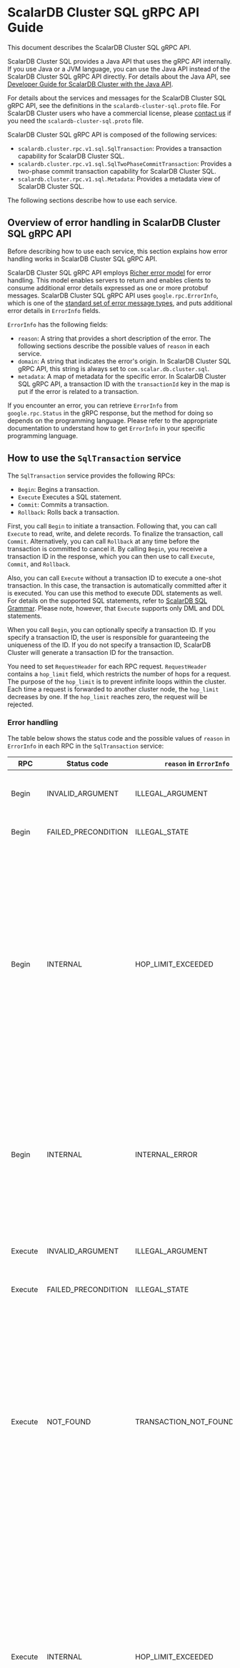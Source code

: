 # ScalarDB Cluster SQL gRPC API Guide

This document describes the ScalarDB Cluster SQL gRPC API.

ScalarDB Cluster SQL provides a Java API that uses the gRPC API internally.
If you use Java or a JVM language, you can use the Java API instead of the ScalarDB Cluster SQL gRPC API directly.
For details about the Java API, see [Developer Guide for ScalarDB Cluster with the Java API](developer-guide-for-scalardb-cluster-with-java-api.mdx).

For details about the services and messages for the ScalarDB Cluster SQL gRPC API, see the definitions in the `scalardb-cluster-sql.proto` file. For ScalarDB Cluster users who have a commercial license, please [contact us](https://www.scalar-labs.com/contact) if you need the `scalardb-cluster-sql.proto` file.

ScalarDB Cluster SQL gRPC API is composed of the following services:

- `scalardb.cluster.rpc.v1.sql.SqlTransaction`: Provides a transaction capability for ScalarDB Cluster SQL.
- `scalardb.cluster.rpc.v1.sql.SqlTwoPhaseCommitTransaction`: Provides a two-phase commit transaction capability for ScalarDB Cluster SQL.
- `scalardb.cluster.rpc.v1.sql.Metadata`: Provides a metadata view of ScalarDB Cluster SQL.

The following sections describe how to use each service.

## Overview of error handling in ScalarDB Cluster SQL gRPC API

Before describing how to use each service, this section explains how error handling works in ScalarDB Cluster SQL gRPC API.

ScalarDB Cluster SQL gRPC API employs [Richer error model](https://grpc.io/docs/guides/error/#richer-error-model) for error handling.
This model enables servers to return and enables clients to consume additional error details expressed as one or more protobuf messages.
ScalarDB Cluster SQL gRPC API uses `google.rpc.ErrorInfo`, which is one of the [standard set of error message types](https://github.com/googleapis/googleapis/blob/master/google/rpc/error_details.proto), and puts additional error details in `ErrorInfo` fields.

`ErrorInfo` has the following fields:

- `reason`: A string that provides a short description of the error. The following sections describe the possible values of `reason` in each service.
- `domain`: A string that indicates the error's origin. In ScalarDB Cluster SQL gRPC API, this string is always set to `com.scalar.db.cluster.sql`.
- `metadata`: A map of metadata for the specific error. In ScalarDB Cluster SQL gRPC API, a transaction ID with the `transactionId` key in the map is put if the error is related to a transaction.

If you encounter an error, you can retrieve `ErrorInfo` from `google.rpc.Status` in the gRPC response, but the method for doing so depends on the programming language.
Please refer to the appropriate documentation to understand how to get `ErrorInfo` in your specific programming language.

## How to use the `SqlTransaction` service

The `SqlTransaction` service provides the following RPCs:

- `Begin`: Begins a transaction.
- `Execute` Executes a SQL statement.
- `Commit`: Commits a transaction.
- `Rollback`: Rolls back a transaction.

First, you call `Begin` to initiate a transaction.
Following that, you can call `Execute` to read, write, and delete records.
To finalize the transaction, call `Commit`.
Alternatively, you can call `Rollback` at any time before the transaction is committed to cancel it.
By calling `Begin`, you receive a transaction ID in the response, which you can then use to call `Execute`, `Commit`,  and `Rollback`.

Also, you can call `Execute` without a transaction ID to execute a one-shot transaction.
In this case, the transaction is automatically committed after it is executed.
You can use this method to execute DDL statements as well.
For details on the supported SQL statements, refer to [ScalarDB SQL Grammar](../scalardb-sql/grammar.mdx).
Please note, however, that `Execute` supports only DML and DDL statements.

When you call `Begin`, you can optionally specify a transaction ID.
If you specify a transaction ID, the user is responsible for guaranteeing the uniqueness of the ID.
If you do not specify a transaction ID, ScalarDB Cluster will generate a transaction ID for the transaction.

You need to set `RequestHeader` for each RPC request.
`RequestHeader` contains a `hop_limit` field, which restricts the number of hops for a request.
The purpose of the `hop_limit` is to prevent infinite loops within the cluster.
Each time a request is forwarded to another cluster node, the `hop_limit` decreases by one.
If the `hop_limit` reaches zero, the request will be rejected.

### Error handling

The table below shows the status code and the possible values of `reason` in `ErrorInfo` in each RPC in the `SqlTransaction` service:

| RPC      | Status code         | `reason` in `ErrorInfo`    | Description                                                                                                                                                                                                                                                                                                                                                                                                                                                                                                             |
|----------|---------------------|----------------------------|-------------------------------------------------------------------------------------------------------------------------------------------------------------------------------------------------------------------------------------------------------------------------------------------------------------------------------------------------------------------------------------------------------------------------------------------------------------------------------------------------------------------------|
| Begin    | INVALID_ARGUMENT    | ILLEGAL_ARGUMENT           | The argument in the request message is invalid.                                                                                                                                                                                                                                                                                                                                                                                                                                                                         |
| Begin    | FAILED_PRECONDITION | ILLEGAL_STATE              | The RPC was called in an invalid state.                                                                                                                                                                                                                                                                                                                                                                                                                                                                                 |
| Begin    | INTERNAL            | HOP_LIMIT_EXCEEDED         | The hop limit was exceeded. This occurs when the routing information between cluster nodes is inconsistent. The error is usually resolved in a short amount of time, so you can retry the transaction from the beginning after some time has passed since encountering this error.                                                                                                                                                                                                                                      |
| Begin    | INTERNAL            | INTERNAL_ERROR             | The operation has failed due to transient or nontransient faults. You can try retrying the transaction from the beginning, but the transaction may still fail if the cause is nontransient.                                                                                                                                                                                                                                                                                                                             |
| Execute  | INVALID_ARGUMENT    | ILLEGAL_ARGUMENT           | The argument in the request message is invalid.                                                                                                                                                                                                                                                                                                                                                                                                                                                                         |
| Execute  | FAILED_PRECONDITION | ILLEGAL_STATE              | The RPC was called in an invalid state.                                                                                                                                                                                                                                                                                                                                                                                                                                                                                 |
| Execute  | NOT_FOUND           | TRANSACTION_NOT_FOUND      | The transaction associated with the specified transaction ID was not found. This error indicates that the transaction has expired or the routing information has been updated due to cluster topology changes. In this case, please retry the transaction from the beginning.                                                                                                                                                                                                                                           |
| Execute  | INTERNAL            | HOP_LIMIT_EXCEEDED         | The hop limit was exceeded. This occurs when the routing information between cluster nodes is inconsistent. The error is usually resolved in a short amount of time, so you can retry the transaction from the beginning after some time has passed since encountering this error.                                                                                                                                                                                                                                      |
| Execute  | FAILED_PRECONDITION | TRANSACTION_CONFLICT       | A transaction conflict occurred. If you encounter this error, please retry the transaction from the beginning.                                                                                                                                                                                                                                                                                                                                                                                                          |
| Execute  | INTERNAL            | INTERNAL_ERROR             | The operation has failed due to transient or nontransient faults. You can try retrying the transaction from the beginning, but the transaction may still fail if the cause is nontransient.                                                                                                                                                                                                                                                                                                                             |
| Commit   | INVALID_ARGUMENT    | ILLEGAL_ARGUMENT           | The argument in the request message is invalid.                                                                                                                                                                                                                                                                                                                                                                                                                                                                         |
| Commit   | FAILED_PRECONDITION | ILLEGAL_STATE              | The RPC was called in an invalid state.                                                                                                                                                                                                                                                                                                                                                                                                                                                                                 |
| Commit   | NOT_FOUND           | TRANSACTION_NOT_FOUND      | The transaction associated with the specified transaction ID was not found. This error indicates that the transaction has expired or the routing information has been updated due to cluster topology changes. In this case, please retry the transaction from the beginning.                                                                                                                                                                                                                                           |
| Commit   | INTERNAL            | HOP_LIMIT_EXCEEDED         | The hop limit was exceeded. This occurs when the routing information between cluster nodes is inconsistent. The error is usually resolved in a short amount of time, so you can retry the transaction from the beginning after some time has passed since encountering this error.                                                                                                                                                                                                                                      |
| Commit   | FAILED_PRECONDITION | TRANSACTION_CONFLICT       | A transaction conflict occurred. If you encounter this error, please retry the transaction from the beginning.                                                                                                                                                                                                                                                                                                                                                                                                          |
| Commit   | INTERNAL            | UNKNOWN_TRANSACTION_STATUS | The status of the transaction is unknown (it is uncertain whether the transaction was successfully committed or not). In this situation, you need to check whether the transaction was successfully committed, and if not, to retry it. The responsibility for determining the transaction status rests with the users. It may be beneficial to create a transaction status table and update it in conjunction with other application data so that you can determine the status of a transaction from the table itself. |
| Commit   | INTERNAL            | INTERNAL_ERROR             | The operation has failed due to transient or nontransient faults. You can try retrying the transaction from the beginning, but the transaction may still fail if the cause is nontransient.                                                                                                                                                                                                                                                                                                                             |
| Rollback | INVALID_ARGUMENT    | ILLEGAL_ARGUMENT           | The argument in the request message is invalid.                                                                                                                                                                                                                                                                                                                                                                                                                                                                         |
| Rollback | FAILED_PRECONDITION | ILLEGAL_STATE              | The RPC was called in an invalid state.                                                                                                                                                                                                                                                                                                                                                                                                                                                                                 |
| Rollback | NOT_FOUND           | TRANSACTION_NOT_FOUND      | The transaction associated with the specified transaction ID was not found. In case of a rollback, you do not need to retry the transaction because the transaction will expire automatically.                                                                                                                                                                                                                                                                                                                          |
| Rollback | INTERNAL            | HOP_LIMIT_EXCEEDED         | The hop limit was exceeded. In case of a rollback, you do not need to retry the transaction because the transaction will expire automatically.                                                                                                                                                                                                                                                                                                                                                                          |
| Rollback | INTERNAL            | INTERNAL_ERROR             | The operation has failed due to transient or nontransient faults. You can try retrying the transaction from the beginning, but the transaction may still fail if the cause is nontransient.                                                                                                                                                                                                                                                                                                                             |

If you encounter an error, you should roll back the transaction, except in the case of `Begin`.
Then, you can retry the transaction from the beginning for the errors that can be resolved by retrying.

Besides the errors listed above, you may encounter errors returned by the gRPC library.
In these cases, the response will not contain `ErrorInfo`.
For details, refer to the [gRPC documentation](https://grpc.io/docs/guides/error/#error-status-codes).

You can set a deadline for each RPC in gRPC.
If the deadline is exceeded, you will receive a `DEADLINE_EXCEEDED` error.
In general, you should roll back the transaction in this situation, unless the RPC is `Begin` or `Commit`.
In the case of `Commit`, the situation is equivalent to `UNKNOWN_TRANSACTION_STATUS` (it is uncertain whether the transaction was successfully committed or not), and you must handle the error in the same way.

## How to use the `SqlTwoPhaseCommitTransaction` service

The `SqlTwoPhaseCommitTransaction` service provides the following RPCs:

- `Begin`: Begins a transaction.
- `Join`: Joins a transaction.
- `Execute` Executes a SQL statement.
- `Prepare`: Prepares a transaction.
- `Validate`: Validates a transaction.
- `Commit`: Commits a transaction.
- `Rollback`: Rolls back a transaction.

First, you call `Begin` to initiate a transaction if you are the coordinator process.
Alternatively, if you are a participant process, you can call `Join` to take part in a transaction that the coordinator has already begun.
Following that, you can call `Execute` to read, write, and delete records.
To finalize the transaction, call `Prepare`, `Validate`, and then `Commit` in order.
Alternatively, you can call `Rollback` at any time before the transaction is committed to cancel it.
By calling `Begin` or `Join`, you receive a transaction ID in the response, which you can then use to call `Execute`, `Prepare`, `Validate`, `Commit`, and `Rollback`.

In addition, you can call `Execute` without a transaction ID to execute a one-shot transaction.
In this case, the transaction is automatically committed after it is executed.
You can use this method to execute DDL statements as well. For details on the supported SQL statements, refer to [ScalarDB SQL Grammar](../scalardb-sql/grammar.mdx).
Please note, however, that `Execute` supports only DML and DDL statements.

When you call `Begin`, you can optionally specify a transaction ID.
If you specify a transaction ID, the user is responsible for guaranteeing the uniqueness of the ID.
If you do not specify a transaction ID, ScalarDB Cluster will generate a transaction ID for the transaction.

You need to set `RequestHeader` for each RPC request.
`RequestHeader` contains a `hop_limit` field, which restricts the number of hops for a request.
The purpose of the `hop_limit` is to prevent infinite loops within the cluster.
Each time a request is forwarded to another cluster node, the `hop_limit` decreases by one.
If the `hop_limit` reaches zero, the request will be rejected.

### Error handling

The table below shows the status code and the possible values of `reason` in `ErrorInfo` in each RPC in the `SqlTwoPhaseCommitTransaction` service:

| RPC               | Status code         | `reason` in `ErrorInfo`    | Description                                                                                                                                                                                                                                                                                                                                                                                                                                                                                                             |
|-------------------|---------------------|----------------------------|-------------------------------------------------------------------------------------------------------------------------------------------------------------------------------------------------------------------------------------------------------------------------------------------------------------------------------------------------------------------------------------------------------------------------------------------------------------------------------------------------------------------------|
| Begin, Join       | INVALID_ARGUMENT    | ILLEGAL_ARGUMENT           | The argument in the request message is invalid.                                                                                                                                                                                                                                                                                                                                                                                                                                                                         |
| Begin, Join       | FAILED_PRECONDITION | ILLEGAL_STATE              | The RPC was called in an invalid state.                                                                                                                                                                                                                                                                                                                                                                                                                                                                                 |
| Begin, Join       | INTERNAL            | HOP_LIMIT_EXCEEDED         | The hop limit was exceeded. This occurs when the routing information between cluster nodes is inconsistent. The error is usually resolved in a short amount of time, so you can retry the transaction from the beginning after some time has passed since encountering this error.                                                                                                                                                                                                                                      |
| Begin, Join       | INTERNAL            | INTERNAL_ERROR             | The operation has failed due to transient or nontransient faults. You can try retrying the transaction from the beginning, but the transaction may still fail if the cause is nontransient.                                                                                                                                                                                                                                                                                                                             |
| Execute           | INVALID_ARGUMENT    | ILLEGAL_ARGUMENT           | The argument in the request message is invalid.                                                                                                                                                                                                                                                                                                                                                                                                                                                                         |
| Execute           | FAILED_PRECONDITION | ILLEGAL_STATE              | The RPC was called in an invalid state.                                                                                                                                                                                                                                                                                                                                                                                                                                                                                 |
| Execute           | NOT_FOUND           | TRANSACTION_NOT_FOUND      | The transaction associated with the specified transaction ID was not found. This error indicates that the transaction has expired or the routing information has been updated due to cluster topology changes. In this case, please retry the transaction from the beginning.                                                                                                                                                                                                                                           |
| Execute           | INTERNAL            | HOP_LIMIT_EXCEEDED         | The hop limit was exceeded. This occurs when the routing information between cluster nodes is inconsistent. The error is usually resolved in a short amount of time, so you can retry the transaction from the beginning after some time has passed since encountering this error.                                                                                                                                                                                                                                      |
| Execute           | FAILED_PRECONDITION | TRANSACTION_CONFLICT       | A transaction conflict occurred. If you encounter this error, please retry the transaction from the beginning.                                                                                                                                                                                                                                                                                                                                                                                                          |
| Execute           | INTERNAL            | INTERNAL_ERROR             | The operation has failed due to transient or nontransient faults. You can try retrying the transaction from the beginning, but the transaction may still fail if the cause is nontransient.                                                                                                                                                                                                                                                                                                                             |
| Prepare, Validate | INVALID_ARGUMENT    | ILLEGAL_ARGUMENT           | The argument in the request message is invalid.                                                                                                                                                                                                                                                                                                                                                                                                                                                                         |
| Prepare, Validate | FAILED_PRECONDITION | ILLEGAL_STATE              | The RPC was called in an invalid state.                                                                                                                                                                                                                                                                                                                                                                                                                                                                                 |
| Prepare, Validate | NOT_FOUND           | TRANSACTION_NOT_FOUND      | The transaction associated with the specified transaction ID was not found. This error indicates that the transaction has expired or the routing information has been updated due to cluster topology changes. In this case, please retry the transaction from the beginning.                                                                                                                                                                                                                                           |
| Prepare, Validate | INTERNAL            | HOP_LIMIT_EXCEEDED         | The hop limit was exceeded. This occurs when the routing information between cluster nodes is inconsistent. The error is usually resolved in a short amount of time, so you can retry the transaction from the beginning after some time has passed since encountering this error.                                                                                                                                                                                                                                      |
| Prepare, Validate | FAILED_PRECONDITION | TRANSACTION_CONFLICT       | A transaction conflict occurred. If you encounter this error, please retry the transaction from the beginning.                                                                                                                                                                                                                                                                                                                                                                                                          |
| Prepare, Validate | INTERNAL            | INTERNAL_ERROR             | The operation has failed due to transient or nontransient faults. You can try retrying the transaction from the beginning, but the transaction may still fail if the cause is nontransient.                                                                                                                                                                                                                                                                                                                             |
| Commit            | INVALID_ARGUMENT    | ILLEGAL_ARGUMENT           | The argument in the request message is invalid.                                                                                                                                                                                                                                                                                                                                                                                                                                                                         |
| Commit            | FAILED_PRECONDITION | ILLEGAL_STATE              | The RPC was called in an invalid state.                                                                                                                                                                                                                                                                                                                                                                                                                                                                                 |
| Commit            | NOT_FOUND           | TRANSACTION_NOT_FOUND      | The transaction associated with the specified transaction ID was not found. This error indicates that the transaction has expired or the routing information has been updated due to cluster topology changes. In this case, please retry the transaction from the beginning.                                                                                                                                                                                                                                           |
| Commit            | INTERNAL            | HOP_LIMIT_EXCEEDED         | The hop limit was exceeded. This occurs when the routing information between cluster nodes is inconsistent. The error is usually resolved in a short amount of time, so you can retry the transaction from the beginning after some time has passed since encountering this error.                                                                                                                                                                                                                                      |
| Commit            | FAILED_PRECONDITION | TRANSACTION_CONFLICT       | A transaction conflict occurred. If you encounter this error, please retry the transaction from the beginning.                                                                                                                                                                                                                                                                                                                                                                                                          |
| Commit            | INTERNAL            | UNKNOWN_TRANSACTION_STATUS | The status of the transaction is unknown (it is uncertain whether the transaction was successfully committed or not). In this situation, you need to check whether the transaction was successfully committed, and if not, to retry it. The responsibility for determining the transaction status rests with the users. It may be beneficial to create a transaction status table and update it in conjunction with other application data so that you can determine the status of a transaction from the table itself. |
| Commit            | INTERNAL            | INTERNAL_ERROR             | The operation has failed due to transient or nontransient faults. You can try retrying the transaction from the beginning, but the transaction may still fail if the cause is nontransient.                                                                                                                                                                                                                                                                                                                             |
| Rollback          | INVALID_ARGUMENT    | ILLEGAL_ARGUMENT           | The argument in the request message is invalid.                                                                                                                                                                                                                                                                                                                                                                                                                                                                         |
| Rollback          | FAILED_PRECONDITION | ILLEGAL_STATE              | The RPC was called in an invalid state.                                                                                                                                                                                                                                                                                                                                                                                                                                                                                 |
| Rollback          | NOT_FOUND           | TRANSACTION_NOT_FOUND      | The transaction associated with the specified transaction ID was not found. In case of a rollback, you do not need to retry the transaction because the transaction will expire automatically.                                                                                                                                                                                                                                                                                                                          |
| Rollback          | INTERNAL            | HOP_LIMIT_EXCEEDED         | The hop limit was exceeded. In case of a rollback, you do not need to retry the transaction because the transaction will expire automatically.                                                                                                                                                                                                                                                                                                                                                                          |
| Rollback          | INTERNAL            | INTERNAL_ERROR             | The operation has failed due to transient or nontransient faults. You can try retrying the transaction from the beginning, but the transaction may still fail if the cause is nontransient.                                                                                                                                                                                                                                                                                                                             |

If you encounter an error, you should roll back the transaction, except in the case of `Begin` or `Join`.
Then, you can retry the transaction from the beginning for the errors that can be resolved by retrying.

Besides the errors listed above, you may encounter errors returned by the gRPC library.
In these cases, the response will not contain `ErrorInfo`.
For details, refer to the [gRPC documentation](https://grpc.io/docs/guides/error/#error-status-codes).

You can set a deadline for each RPC in gRPC.
If the deadline is exceeded, you will receive a `DEADLINE_EXCEEDED` error.
In general, you should roll back the transaction in this situation, unless the RPC is `Begin`, `Join`, or `Commit`.
In the case of `Commit`, the situation is equivalent to `UNKNOWN_TRANSACTION_STATUS` (it is uncertain whether the transaction was successfully committed or not), and you must handle the error in the same way.

## How to use the `Metadata` service

The `Metadata` service provides the following RPCs:

- `GetNamespaceMetadata`: Retrieves namespace metadata of the specified namespace.
- `ListTableMetadataInNamespace`: Retrieves table metadata of tables in the specified namespace.
- `GetTableMetadata`: Retrieves table metadata of the specified table.

### Error handling

The table below shows the status code and the possible values of `reason` in `ErrorInfo` for all RPCs in the `Metadata` service:

| Status code         | `reason` in `ErrorInfo`    | Description                                     |
|---------------------|----------------------------|-------------------------------------------------|
| INVALID_ARGUMENT    | ILLEGAL_ARGUMENT           | The argument in the request message is invalid. |
| FAILED_PRECONDITION | ILLEGAL_STATE              | The RPC was called in an invalid state.         |
| INTERNAL            | INTERNAL_ERROR             | The operation has failed.                       |

Besides the errors listed above, you may encounter errors returned by the gRPC library.
In these cases, the response will not contain `ErrorInfo`.
For details, refer to the [gRPC documentation](https://grpc.io/docs/guides/error/#error-status-codes).
